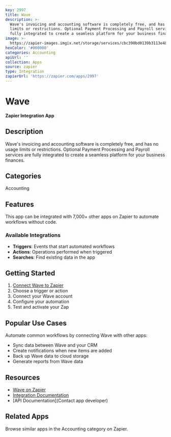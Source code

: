 ```yaml
---
key: 2997
title: Wave
description: >-
  Wave's invoicing and accounting software is completely free, and has no usage
  limits or restrictions. Optional Payment Processing and Payroll services are
  fully integrated to create a seamless platform for your business finances.
image: >-
  https://zapier-images.imgix.net/storage/services/cbc390bd0139b3113e485e9cd2c9d6f9.png?auto=format%2Ccompress&ixlib=python-3.0.0&q=50
hexColor: '#000000'
categories: Accounting
apiUrl: ''
collection: Apps
source: zapier
type: Integration
zapierUrl: 'https://zapier.com/apps/2997'
---
```

# Wave

**Zapier Integration App**

## Description

Wave's invoicing and accounting software is completely free, and has no usage limits or restrictions. Optional Payment Processing and Payroll services are fully integrated to create a seamless platform for your business finances.

## Categories

Accounting

## Features

This app can be integrated with 7,000+ other apps on Zapier to automate workflows without code.

### Available Integrations

- **Triggers**: Events that start automated workflows
- **Actions**: Operations performed when triggered
- **Searches**: Find existing data in the app

## Getting Started

1. [Connect Wave to Zapier](https://zapier.com/apps/2997)
2. Choose a trigger or action
3. Connect your Wave account
4. Configure your automation
5. Test and activate your Zap

## Popular Use Cases

Automate common workflows by connecting Wave with other apps:

- Sync data between Wave and your CRM
- Create notifications when new items are added
- Back up Wave data to cloud storage
- Generate reports from Wave data

## Resources

- [Wave on Zapier](https://zapier.com/apps/2997)
- [Integration Documentation](https://zapier.com/apps/2997/integrations)
- [API Documentation](Contact app developer)

## Related Apps

Browse similar apps in the Accounting category on Zapier.
